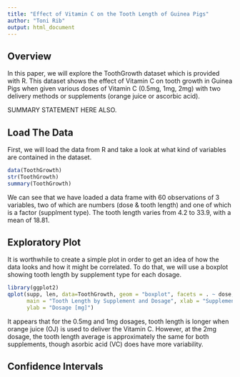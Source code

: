 ```yaml
---
title: "Effect of Vitamin C on the Tooth Length of Guinea Pigs"
author: "Toni Rib"
output: html_document
---
```


## Overview

In this paper, we will explore the ToothGrowth dataset which is provided with R. This dataset shows the effect of Vitamin C on tooth growth in Guinea Pigs when given various doses of Vitamin C (0.5mg, 1mg, 2mg) with two delivery methods or supplements (orange juice or ascorbic acid). 

SUMMARY STATEMENT HERE ALSO.

## Load The Data

First, we will load the data from R and take a look at what kind of variables are contained in the dataset.

```r
data(ToothGrowth)
str(ToothGrowth)
summary(ToothGrowth)
```

We can see that we have loaded a data frame with 60 observations of 3 variables, two of which are numbers (dose & tooth length) and one of which is a factor (supplment type). The tooth length varies from 4.2 to 33.9, with a mean of 18.81.

## Exploratory Plot

It is worthwhile to create a simple plot in order to get an idea of how the data looks and how it might be correlated. To do that, we will use a boxplot showing tooth length by supplement type for each dosage.

```r
library(ggplot2)
qplot(supp, len, data=ToothGrowth, geom = "boxplot", facets = . ~ dose, 
      main = "Tooth Length by Supplement and Dosage", xlab = "Supplement/Delivery Method",
      ylab = "Dosage [mg]")
```

It appears that for the 0.5mg and 1mg dosages, tooth length is longer when orange juice (OJ) is used to deliver the Vitamin C. However, at the 2mg dosage, the tooth length average is approximately the same for both supplements, though asorbic acid (VC) does have more variability.

## Confidence Intervals

